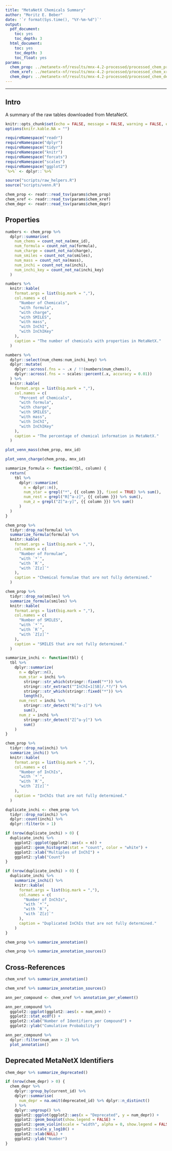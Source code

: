 ```yaml
---
title: "MetaNetX Chemicals Summary"
author: "Moritz E. Beber"
date: '`r format(Sys.time(), "%Y-%m-%d")`'
output:
  pdf_document:
    toc: yes
    toc_depth: 3
  html_document:
    toc: yes
    toc_depth: 3
    toc_float: yes
params:
  chem_prop: ../metanetx-nf/results/mnx-4.2-processed/processed_chem_prop.tsv
  chem_xref: ../metanetx-nf/results/mnx-4.2-processed/processed_chem_xref.tsv
  chem_depr: ../metanetx-nf/results/mnx-4.2-processed/processed_chem_depr.tsv
---
```


___

## Intro

A summary of the raw tables downloaded from MetaNetX.

```r
knitr::opts_chunk$set(echo = FALSE, message = FALSE, warning = FALSE, error = FALSE)
options(knitr.kable.NA = "")
```

```r
requireNamespace("readr")
requireNamespace("dplyr")
requireNamespace("tidyr")
requireNamespace("knitr")
requireNamespace("forcats")
requireNamespace("scales")
requireNamespace("ggplot2")
`%>%` <- dplyr::`%>%`
```

```r
source("scripts/raw_helpers.R")
source("scripts/venn.R")
```

```r
chem_prop <- readr::read_tsv(params$chem_prop)
chem_xref <- readr::read_tsv(params$chem_xref)
chem_depr <- readr::read_tsv(params$chem_depr)
```

## Properties

```r
numbers <- chem_prop %>%
  dplyr::summarise(
    num_chems = count_not_na(mnx_id),
    num_formula = count_not_na(formula),
    num_charge = count_not_na(charge),
    num_smiles = count_not_na(smiles),
    num_mass = count_not_na(mass),
    num_inchi = count_not_na(inchi),
    num_inchi_key = count_not_na(inchi_key)
  )
```


```r
numbers %>%
  knitr::kable(
    format.args = list(big.mark = ","),
    col.names = c(
      "Number of Chemicals",
      "with formula",
      "with charge",
      "with SMILES",
      "with mass",
      "with InChI",
      "with InChIKey"
    ),
    caption = "The number of chemicals with properties in MetaNetX."
  )
```

```r
numbers %>%
  dplyr::select(num_chems:num_inchi_key) %>%
  dplyr::mutate(
    dplyr::across(.fns = ~ .x / !!(numbers$num_chems)),
    dplyr::across(.fns = ~ scales::percent(.x, accuracy = 0.01))
  ) %>%
  knitr::kable(
    format.args = list(big.mark = ","),
    col.names = c(
      "Percent of Chemicals",
      "with formula",
      "with charge",
      "with SMILES",
      "with mass",
      "with InChI",
      "with InChIKey"
    ),
    caption = "The percentage of chemical information in MetaNetX."
  )
```

```r
plot_venn_mass(chem_prop, mnx_id)
```

```r
plot_venn_charge(chem_prop, mnx_id)
```

```r
summarize_formula <- function(tbl, column) {
  return(
    tbl %>%
      dplyr::summarize(
        n = dplyr::n(),
        num_star = grepl("*", {{ column }}, fixed = TRUE) %>% sum(),
        num_rest = grepl("R[^a-z]", {{ column }}) %>% sum(),
        num_z = grepl("Z[^a-y]", {{ column }}) %>% sum()
      )
  )
}
```

```r
chem_prop %>%
  tidyr::drop_na(formula) %>%
  summarize_formula(formula) %>%
  knitr::kable(
    format.args = list(big.mark = ","),
    col.names = c(
      "Number of Formulae",
      "with `*`",
      "with `R`",
      "with `Z[z]`"
    ),
    caption = "Chemical formulae that are not fully determined."
  )
```

```r
chem_prop %>%
  tidyr::drop_na(smiles) %>%
  summarize_formula(smiles) %>%
  knitr::kable(
    format.args = list(big.mark = ","),
    col.names = c(
      "Number of SMILES",
      "with `*`",
      "with `R`",
      "with `Z[z]`"
    ),
    caption = "SMILES that are not fully determined."
  )
```

```r
summarize_inchi <- function(tbl) {
  tbl %>%
    dplyr::summarize(
      n = dplyr::n(),
      num_star = inchi %>%
        stringr::str_which(stringr::fixed("*")) %>%
        stringr::str_extract("^InChI=1[SB]/.*?/") %>%
        stringr::str_which(stringr::fixed("*")) %>%
        length(),
      num_rest = inchi %>%
        stringr::str_detect("R[^a-z]") %>%
        sum(),
      num_z = inchi %>%
        stringr::str_detect("Z[^a-y]") %>%
        sum()
    )
}
```

```r
chem_prop %>%
  tidyr::drop_na(inchi) %>%
  summarize_inchi() %>%
  knitr::kable(
    format.args = list(big.mark = ","),
    col.names = c(
      "Number of InChIs",
      "with `*`",
      "with `R`",
      "with `Z[z]`"
    ),
    caption = "InChIs that are not fully determined."
  )
```

```r
duplicate_inchi <- chem_prop %>%
  tidyr::drop_na(inchi) %>%
  dplyr::count(inchi) %>%
  dplyr::filter(n > 1)
```

```r
if (nrow(duplicate_inchi) > 0) {
  duplicate_inchi %>%
    ggplot2::ggplot(ggplot2::aes(x = n)) +
    ggplot2::geom_histogram(stat = "count", color = "white") +
    ggplot2::xlab("Multiples of InChI") +
    ggplot2::ylab("Count")
}
```

```r
if (nrow(duplicate_inchi) > 0) {
  duplicate_inchi %>%
    summarize_inchi() %>%
    knitr::kable(
      format.args = list(big.mark = ","),
      col.names = c(
        "Number of InChIs",
        "with `*`",
        "with `R`",
        "with `Z[z]`"
      ),
      caption = "Duplicated InChIs that are not fully determined."
    )
}
```

```r
chem_prop %>% summarize_annotation()
```

```r
chem_prop %>% summarize_annotation_sources()
```

## Cross-References

```r
chem_xref %>% summarize_annotation()
```

```r
chem_xref %>% summarize_annotation_sources()
```

```r
ann_per_compound <- chem_xref %>% annotation_per_element()
```

```r
ann_per_compound %>%
  ggplot2::ggplot(ggplot2::aes(x = num_ann)) +
  ggplot2::stat_ecdf() +
  ggplot2::xlab("Number of Identifiers per Compound") +
  ggplot2::ylab("Cumulative Probability")
```

```r
ann_per_compound %>%
  dplyr::filter(num_ann > 2) %>%
  plot_annotation()
```

## Deprecated MetaNetX Identifiers

```r
chem_depr %>% summarize_deprecated()
```

```r
if (nrow(chem_depr) > 0) {
  chem_depr %>%
    dplyr::group_by(current_id) %>%
    dplyr::summarise(
      num_depr = na.omit(deprecated_id) %>% dplyr::n_distinct()
    ) %>%
    dplyr::ungroup() %>%
    ggplot2::ggplot(ggplot2::aes(x = "Deprecated", y = num_depr)) +
    ggplot2::geom_boxplot(show.legend = FALSE) +
    ggplot2::geom_violin(scale = "width", alpha = 0, show.legend = FALSE) +
    ggplot2::scale_y_log10() +
    ggplot2::xlab(NULL) +
    ggplot2::ylab("Number")
}
```
